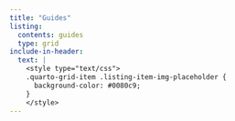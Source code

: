 ```yaml
---
title: "Guides"
listing:
  contents: guides
  type: grid
include-in-header:
  text: |
    <style type="text/css">
    .quarto-grid-item .listing-item-img-placeholder {
      background-color: #0080c9;
    }
    </style>
---
```


